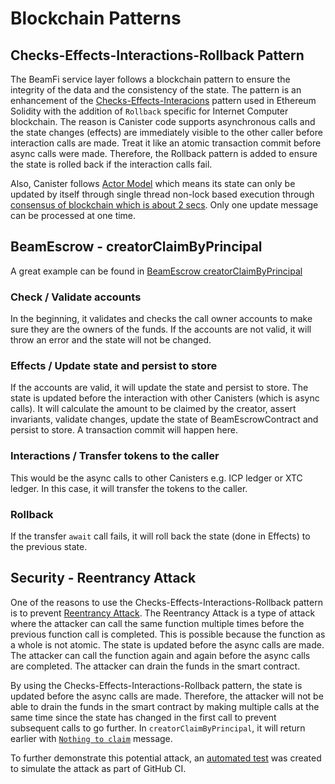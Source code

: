 # Blockchain Patterns

## Checks-Effects-Interactions-Rollback Pattern

The BeamFi service layer follows a blockchain pattern to ensure the integrity of the data and the consistency of the state. The pattern is an enhancement of the [Checks-Effects-Interacions](https://docs.soliditylang.org/en/v0.6.11/security-considerations.html) pattern used in Ethereum Solidity with the addition of `Rollback` specific for Internet Computer blockchain. The reason is Canister code supports asynchronous calls and the state changes (effects) are immediately visible to the other caller before interaction calls are made. Treat it like an atomic transaction commit before async calls were made. Therefore, the Rollback pattern is added to ensure the state is rolled back if the interaction calls fail.

Also, Canister follows [Actor Model](https://internetcomputer.org/capabilities/actor-model) which means its state can only be updated by itself through single thread non-lock based execution through [consensus of blockchain which is about 2 secs](https://internetcomputer.org/capabilities). Only one update message can be processed at one time.

## BeamEscrow - creatorClaimByPrincipal

A great example can be found in [BeamEscrow creatorClaimByPrincipal](https://github.com/BeamFi/BeamFiProtocol/blob/23101f93860397a4360aac7d4a4ac2bcf6e8f32d/backend/service/BeamEscrow.mo#LL288C35-L288C58)

 
<Steps>
 
### Check / Validate accounts
In the beginning, it validates and checks the call owner accounts to make sure they are the owners of the funds. If the accounts are not valid, it will throw an error and the state will not be changed.

### Effects / Update state and persist to store

If the accounts are valid, it will update the state and persist to store. The state is updated before the interaction with other Canisters (which is async calls). It will calculate the amount to be claimed by the creator, assert invariants, validate changes, update the state of BeamEscrowContract and persist to store. A transaction commit will happen here.

### Interactions / Transfer tokens to the caller

This would be the async calls to other Canisters e.g. ICP ledger or XTC ledger. In this case, it will transfer the tokens to the caller.

### Rollback

If the transfer `await` call fails, it will roll back the state (done in Effects) to the previous state.

</Steps>

## Security - Reentrancy Attack

One of the reasons to use the Checks-Effects-Interactions-Rollback pattern is to prevent [Reentrancy Attack](https://solidity-by-example.org/hacks/re-entrancy/). The Reentrancy Attack is a type of attack where the attacker can call the same function multiple times before the previous function call is completed. This is possible because the function as a whole is not atomic. The state is updated before the async calls are made. The attacker can call the function again and again before the async calls are completed. The attacker can drain the funds in the smart contract.

By using the Checks-Effects-Interactions-Rollback pattern, the state is updated before the async calls are made. Therefore, the attacker will not be able to drain the funds in the smart contract by making multiple calls at the same time since the state has changed in the first call to prevent subsequent calls to go further. In `creatorClaimByPrincipal`, it will return earlier with [`Nothing to claim`](https://github.com/BeamFi/BeamFiProtocol/blob/23101f93860397a4360aac7d4a4ac2bcf6e8f32d/backend/service/BeamEscrow.mo#L314) message.

To further demonstrate this potential attack, an [automated test](https://github.com/BeamFi/BeamFiProtocol/blob/main/backend/test/test-claim-reentrancy.sh) was created to simulate the attack as part of GitHub CI.

